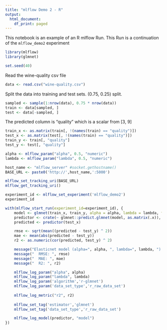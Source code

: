 ```yaml
---
title: "mlflow Demo 2 - R"
output:
  html_document:
    df_print: paged
---
```


This notebook is an example of an R mlflow Run.  This Run is a continuation of the `mlflow_demo2` experiment

```r
library(mlflow)
library(glmnet)

set.seed(40)
```

Read the wine-quality csv file
 
```r
data <- read.csv("wine-quality.csv")
```

Split the data into training and test sets. (0.75, 0.25) split.

```r
sampled <- sample(1:nrow(data), 0.75 * nrow(data))
train <- data[sampled, ]
test <- data[-sampled, ]
```

The predicted column is "quality" which is a scalar from [3, 9]

```r
train_x <- as.matrix(train[, !(names(train) == "quality")])
test_x <- as.matrix(test[, !(names(train) == "quality")])
train_y <- train[, "quality"]
test_y <- test[, "quality"]
```

```r
alpha <- mlflow_param("alpha", 0.5, "numeric")
lambda <- mlflow_param("lambda", 0.5, "numeric")
```


```r
host_name <- "mlflow_server" #socket.gethostname()
BASE_URL <- paste0('http://',host_name,':5000')

mlflow_set_tracking_uri(BASE_URL)
mlflow_get_tracking_uri()


```
```r
experiment_id <- mlflow_set_experiment('mlflow_demo2')
experiment_id
```

```r
with(mlflow_start_run(experiment_id=experiment_id), {
    model <- glmnet(train_x, train_y, alpha = alpha, lambda = lambda, family = "gaussian")
    predictor <- crate(~ glmnet::predict.glmnet(model, as.matrix(.x)), model)
    predicted <- predictor(test_x)

    rmse <- sqrt(mean((predicted - test_y) ^ 2))
    mae <- mean(abs(predicted - test_y))
    r2 <- as.numeric(cor(predicted, test_y) ^ 2)

    message("Elasticnet model (alpha=", alpha, ", lambda=", lambda, "):")
    message("  RMSE: ", rmse)
    message("  MAE: ", mae)
    message("  R2: ", r2)

    mlflow_log_param("alpha", alpha)
    mlflow_log_param("lambda", lambda)
    mlflow_log_param('algorithm','r-glmnet')
    mlflow_log_param('data_set_type','r_raw_data_set')
    
    mlflow_log_metric("r2", r2)
    
    mlflow_set_tag('estimator','glmnet')
    mlflow_set_tag('data_set_type','r_raw_data_set')

    mlflow_log_model(predictor, "model")
})
```

